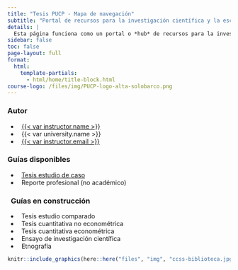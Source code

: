 ```yaml
---
title: "Tesis PUCP - Mapa de navegación"
subtitle: "Portal de recursos para la investigación científica y la escritura académica"
details: |
  Esta página funciona como un portal o *hub* de recursos para la investigación científica y la escritura académica mantenida por la Facultad de Ciencias Sociales de la Pontificia Universidad Católica del Perú (PUCP).
sidebar: false
toc: false
page-layout: full
format:
  html:
    template-partials:
      - html/home/title-block.html
course-logo: /files/img/PUCP-logo-alta-solobarco.png
---
```


::: home
::: {.grid .course-details}
::: {.g-col-12 .g-col-sm-6 .g-col-md-4}
### <i class="bi bi-person-vcard"></i> Autor

-   <i class="bi bi-person-fill"></i>   [{{< var instructor.name >}}](%7B%7B%3C%20var%20instructor.url%20%3E%7D%7D)
-   <i class="bi bi-bank2"></i>   {{< var university.name >}}
-   <i class="bi bi-envelope-fill"></i>   <a href="mailto:{{< var instructor.email >}}">{{< var instructor.email >}}</a>

:::

::: {.g-col-12 .g-col-sm-6 .g-col-md-4}
### Guías disponibles

-   <i class="bi bi-calendar2-check"></i>   [Tesis estudio de caso](/caso/intro-01.qmd)
-   <i class="bi bi-check2-square"></i>   Reporte profesional (no académico)
:::

::: {.g-col-12 .g-col-md-4 .contact-policy}
### <i class="bi bi-map"></i>   Guías en construcción

-   <i class="bi bi-file-earmark-lock2"></i>   Tesis estudio comparado
-   <i class="bi bi-file-earmark-lock2"></i>   Tesis cuantitativa no econométrica
-   <i class="bi bi-file-earmark-lock2"></i>   Tesis cuantitativa econométrica
-   <i class="bi bi-file-earmark-lock2"></i>   Ensayo de investigación científica
-   <i class="bi bi-file-earmark-lock2"></i>   Etnografía
:::
:::

```r
knitr::include_graphics(here::here("files", "img", "ccss-biblioteca.jpg"), error = FALSE)
```
:::
